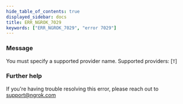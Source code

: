 ```yaml
---
hide_table_of_contents: true
displayed_sidebar: docs
title: ERR_NGROK_7029
keywords: ["ERR_NGROK_7029", "error 7029"]
---
```


### Message

You must specify a supported provider name. Supported providers: [`T`]

### Further help

If you're having trouble resolving this error, please reach out to [support@ngrok.com](mailto:support@ngrok.com?subject=Help%20with%20ERR_NGROK_7029)
